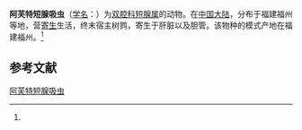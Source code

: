 {{Speciesbox
| name = 阿芙特短腺吸虫
| status = 
| status_system = 
| image = 
| genus = Brachylecithum
| species = alfortense
| authority = (Railliet, 1940)<ref name='id9894'>{{cite web| url =http://www.bioinfo.cn/db05/BjdwSpecies.php?action=view&id=9894| title =阿芙特短腺吸虫| work =《中国动物物种编目数据库》| publisher =中国科学院微生物研究所| author =中国科学院动物研究所| accessdate =2009-04-16| deadurl =yes| archiveurl =https://web.archive.org/web/20131203122335/http://www.bioinfo.cn/db05/BjdwSpecies.php?action=view| archivedate =2013-12-03}}</ref>
}}

'''阿芙特短腺吸虫'''（[[学名|学名]]：{{lang|la|''Brachylecithum alfortense''}}）为[[双腔科|双腔科]][[短腺属|短腺属]]的动物。在[[中国大陆|中国大陆]]，分布于福建福州等地，营[[寄生|寄生]]生活，终末宿主树鹨，寄生于肝脏以及胆管。该物种的模式产地在福建福州。<ref name='id9894'/>

== 参考文献 ==
{{reflist}}

{{Wikispecies|Brachylecithum alfortense}}

[[Category:短腺属|阿芙特短腺吸虫]]


{{吸虫小作品}}